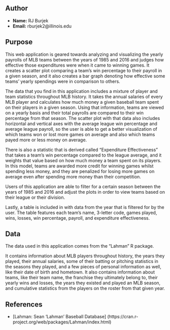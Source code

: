 ## Author

- **Name:** RJ Burjek
- **Email:** rburjek2@illinois.edu

## Purpose

This web application is geared towards analyzing and visualizing the yearly payrolls of MLB teams between the years of 1985 and 2016 and judges how effective those expenditures were when it came to winning games. It creates a scatter plot comparing a team's win percentage to their payroll in a given season, and it also creates a bar graph denoting how effective some teams' yearly spendings were in comparison to others.

The data that you find in this application includes a mixture of player and team statistics throughout MLB history. It takes the annual salaries of every MLB player and calculates how much money a given baseball team spent on their players in a given season. Using that information, teams are viewed on a yearly basis and their total payrolls are compared to their win percentage from that season. The scatter plot with that data also includes horizontal and vertical axes with the average league win percentage and average league payroll, so the user is able to get a better visualization of which teams won or lost more games on average and also which teams payed more or less money on average.

There is also a statistic that is derived called "Expenditure Effectiveness" that takes a team's win percentage compared to the league average, and it weights that value based on how much money a team spent on its players. In this model, teams are awarded more credit for winning games whilst spending less money, and they are penalized for losing more games on average even after spending more money than their competition.

Users of this application are able to filter for a certain season between the years of 1985 and 2016 and adjust the plots in order to view teams based on their league or their division.

Lastly, a table is included in with data from the year that is filtered for by the user. The table features each team's name, 3-letter code, games played, wins, losses, win percentage, payroll, and expenditure effectiveness. 

## Data

The data used in this application comes from the "Lahman" R package. 

It contains information about MLB players throughout history, the years they played, their annual salaries, some of their batting or pitching statistics in the seasons they played, and a few pieces of personal information as well, like their date of birth and hometown. It also contains information about teams, like their team name, the franchise they ultimately belong to, their yearly wins and losses, the years they existed and played an MLB season, and cumulative statistics from the players on the roster from that given year.

## References

- [Lahman: Sean 'Lahman' Baseball Database] (https://cran.r-project.org/web/packages/Lahman/index.html)


